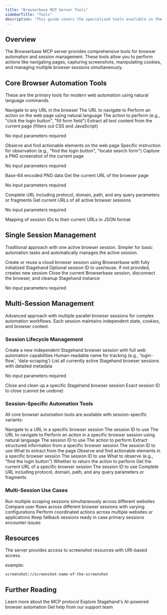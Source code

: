 ```yaml
---
title: "Browserbase MCP Server Tools"
sidebarTitle: "Tools"
description: "This guide covers the specialized tools available in the Browserbase MCP server for browser automation and interaction."
---
```


## Overview

The Browserbase MCP server provides comprehensive tools for browser automation and session management. These tools allow you to perform actions like navigating pages, capturing screenshots, manipulating cookies, and managing multiple browser sessions simultaneously.

## Core Browser Automation Tools

These are the primary tools for modern web automation using natural language commands.

<Accordion title="browserbase_stagehand_navigate">
Navigate to any URL in the browser

<ParamField path="url" type="string" required>
  The URL to navigate to
</ParamField>
</Accordion>

<Accordion title="browserbase_stagehand_act">
Perform an action on the web page using natural language

<ParamField path="action" type="string" required>
  The action to perform (e.g., "click the login button", "fill form field")
</ParamField>

</Accordion>

<Accordion title="browserbase_stagehand_extract">
Extract all text content from the current page (filters out CSS and JavaScript)

<Info>No input parameters required</Info>
</Accordion>

<Accordion title="browserbase_stagehand_observe">
Observe and find actionable elements on the web page

<ParamField path="instruction" type="string" required>
  Specific instruction for observation (e.g., "find the login button", "locate search form")
</ParamField>

</Accordion>

<Accordion title="browserbase_screenshot">
Capture a PNG screenshot of the current page

<Info>No input parameters required</Info>

<ResponseField name="image" type="string">
  Base-64 encoded PNG data
</ResponseField>
</Accordion>

<Accordion title="browserbase_stagehand_get_url">
Get the current URL of the browser page

<Info>No input parameters required</Info>

<ResponseField name="url" type="string">
  Complete URL including protocol, domain, path, and any query parameters or fragments
</ResponseField>
</Accordion>

<Accordion title="browserbase_stagehand_get_all_urls">
Get current URLs of all active browser sessions

<Info>No input parameters required</Info>

<ResponseField name="sessionUrls" type="object">
  Mapping of session IDs to their current URLs in JSON format
</ResponseField>
</Accordion>

## Single Session Management

Traditional approach with one active browser session. Simpler for basic automation tasks and automatically manages the active session.

<Accordion title="browserbase_session_create">
Create or reuse a cloud browser session using Browserbase with fully initialized Stagehand

<ParamField path="sessionId" type="string">
  Optional session ID to use/reuse. If not provided, creates new session
</ParamField>

</Accordion>

<Accordion title="browserbase_session_close">
Close the current Browserbase session, disconnect the browser, and cleanup Stagehand instance

<Info>No input parameters required</Info>

</Accordion>

## Multi-Session Management

Advanced approach with multiple parallel browser sessions for complex automation workflows. Each session maintains independent state, cookies, and browser context.

### Session Lifecycle Management

<Accordion title="multi_browserbase_stagehand_session_create">
Create a new independent Stagehand browser session with full web automation capabilities

<ParamField path="name" type="string">
  Human-readable name for tracking (e.g., 'login-flow', 'data-scraping')
</ParamField>
</Accordion>

<Accordion title="multi_browserbase_stagehand_session_list">
List all currently active Stagehand browser sessions with detailed metadata

<Info>No input parameters required</Info>

</Accordion>

<Accordion title="multi_browserbase_stagehand_session_close">
Close and clean up a specific Stagehand browser session

<ParamField path="sessionId" type="string" required>
  Exact session ID to close (cannot be undone)
</ParamField>
</Accordion>

### Session-Specific Automation Tools

All core browser automation tools are available with session-specific variants:

<Accordion title="multi_browserbase_stagehand_navigate_session">
Navigate to a URL in a specific browser session

<ParamField path="sessionId" type="string" required>
  The session ID to use
</ParamField>

<ParamField path="url" type="string" required>
  The URL to navigate to
</ParamField>
</Accordion>

<Accordion title="multi_browserbase_stagehand_act_session">
Perform an action in a specific browser session using natural language

<ParamField path="sessionId" type="string" required>
  The session ID to use
</ParamField>

<ParamField path="action" type="string" required>
  The action to perform
</ParamField>

</Accordion>

<Accordion title="multi_browserbase_stagehand_extract_session">
Extract structured information from a specific browser session

<ParamField path="sessionId" type="string" required>
  The session ID to use
</ParamField>

<ParamField path="instruction" type="string" required>
  What to extract from the page
</ParamField>
</Accordion>

<Accordion title="multi_browserbase_stagehand_observe_session">
Observe and find actionable elements in a specific browser session

<ParamField path="sessionId" type="string" required>
  The session ID to use
</ParamField>

<ParamField path="instruction" type="string" required>
  What to observe (e.g., "find the login button")
</ParamField>

<ParamField path="returnAction" type="boolean">
  Whether to return the action to perform
</ParamField>
</Accordion>

<Accordion title="multi_browserbase_stagehand_get_url_session">
Get the current URL of a specific browser session

<ParamField path="sessionId" type="string" required>
  The session ID to use
</ParamField>

<ResponseField name="url" type="string">
  Complete URL including protocol, domain, path, and any query parameters or fragments
</ResponseField>
</Accordion>

### Multi-Session Use Cases

<CardGroup cols={2}>
  <Card title="Parallel Data Collection" icon="globe">
    Run multiple scraping sessions simultaneously across different websites
  </Card>
  
  <Card title="A/B Testing" icon="flask">
    Compare user flows across different browser sessions with varying configurations
  </Card>
  
  <Card title="Cross-Site Operations" icon="link">
    Perform coordinated actions across multiple websites or applications
  </Card>
  
  <Card title="Backup Sessions" icon="shield">
    Keep fallback sessions ready in case primary sessions encounter issues
  </Card>
</CardGroup>

## Resources

<Card title="Screenshot Resources" icon="camera">
  The server provides access to screenshot resources with URI-based access. 

  example: 
  ```
  screenshot://screenshot-name-of-the-screenshot
  ```

</Card>

## Further Reading

<CardGroup cols={3}>
<Card title="Model Context Protocol (MCP) Docs" icon="book" href="https://modelcontextprotocol.io/introduction">
Learn more about the MCP protocol
</Card>

<Card title="Stagehand Documentation" icon="robot" href="https://docs.stagehand.dev/">
Explore Stagehand's AI-powered browser automation
</Card>

<Card title="Support" icon="headset" href="mailto:support@browserbase.com">
Get help from our support team
</Card>
</CardGroup>